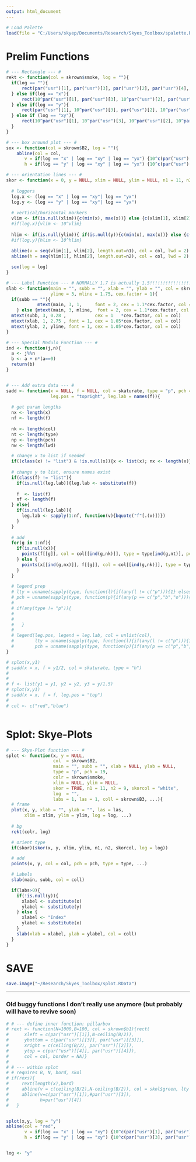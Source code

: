 ```yaml
---
output: html_document
---
```


```r
# Load Palette
load(file = "C:/Users/skyep/Documents/Research/Skyes_Toolbox/spalette.RData")
```

# Prelim Functions

```r

# --- Rectangle --- #
rekt <- function(col = skrown$smoke, log = ""){
  if(log == ""){
      rect(par("usr")[1], par("usr")[3], par("usr")[2], par("usr")[4], col = col)
  } else if(log == "x"){
      rect(10^par("usr")[1], par("usr")[3], 10^par("usr")[2], par("usr")[4], col = col)
  } else if(log == "y"){
      rect(par("usr")[1], 10^par("usr")[3], par("usr")[2], 10^par("usr")[4], col = col)
  } else if (log == "xy"){
      rect(10^par("usr")[1], 10^par("usr")[3], 10^par("usr")[2], 10^par("usr")[4], col = col)
  }
}

# --- box around plot --- #
sox <- function(col = skrown$B2, log = ""){
    abline(col = col,
       v = if(log == "x" | log == "xy" | log == "yx") {10^c(par("usr")[1], par("usr")[2])} else {c(par("usr")[1], par("usr")[2])},
       h = if(log == "y" | log == "xy" | log == "yx") {10^c(par("usr")[3], par("usr")[4])} else {c(par("usr")[3], par("usr")[4])})}

# --- orientation lines --- #
skor <- function(x = 0, y = NULL, xlim = NULL, ylim = NULL, n1 = 11, n2 = 9, col = "white", log = ""){
  
  # loggers
  log.x <- (log == "x" | log == "xy"| log == "yx")
  log.y <- (log == "y" | log == "xy"| log == "yx")
  
  # vertical/horizontal markers 
  vlim <- if(is.null(xlim)){c(min(x), max(x))} else {c(xlim[1], xlim[2])}
  #if(log.x){vlim <- 10^vlim}
  
  hlim <- if(is.null(ylim)){ if(is.null(y)){c(min(x), max(x))} else {c(min(y), max(y,0))} } else {c(ylim[1], ylim[2])}
  #if(log.y){hlim <- 10^hlim}
  
  abline(v = seq(vlim[1], vlim[2], length.out=n1), col = col, lwd = 2)
  abline(h = seq(hlim[1], hlim[2], length.out=n2), col = col, lwd = 2)

  sox(log = log)
}

# --- Label Function --- # NORMALLY 1.7 is actually 1.5!!!!!!!!!!!!!!!!!!!
slab <- function(main = "", subb = "", xlab = "", ylab = "", col = skrown$B3,
                 yline = 3, mline = 1.75, cex.factor = 1){
  if(subb == ""){
            mtext(main, 3, 1,     font = 2, cex = 1.1*cex.factor, col = col)
    } else {mtext(main, 3, mline,  font = 2, cex = 1.1*cex.factor, col = col )} # ,,2 prev. 1.75
  mtext(subb, 3, 0.28 ,           cex = 1   *cex.factor, col = col)
  mtext(xlab, 1, 2.75 , font = 1, cex = 1.05*cex.factor, col = col)
  mtext(ylab, 2, yline, font = 1, cex = 1.05*cex.factor, col = col)
}

```



```r
# --- Special Modulo Function --- #
ind <- function(j,n){
  a <- j%%n
  b <- a + n*(a==0)
  return(b)
}


# --- Add extra data --- #
sadd <- function(x = NULL, f = NULL, col = skaturate, type = "p", pch = 19, lwd = 1,
                 leg.pos = "topright", leg.lab = names(f)){
  
  # get param lengths
  nx <- length(x)
  nf <- length(f)
  
  nk <- length(col)
  nt <- length(type)
  np <- length(pch)
  nw <- length(lwd)

  # change x to list if needed
  if((class(x) != "list") & !is.null(x)){x <- list(x); nx <- length(x)}
  
  # change y to list, ensure names exist
  if(class(f) != "list"){
    if(is.null(leg.lab)){leg.lab <- substitute(f)}
  
    f  <- list(f)
    nf <- length(f)
  } else{
    if(is.null(leg.lab)){
      leg.lab <- sapply(1:nf, function(v){bquote("f"[.(v)])})
    }
  }
  
  # add
  for(g in 1:nf){
    if(is.null(x)){
      points(f[[g]], col = col[[ind(g,nk)]], type = type[ind(g,nt)], pch = pch[ind(g,np)], lwd = lwd[ind(g,nw)])
    } else {
      points(x[[ind(g,nx)]], f[[g]], col = col[[ind(g,nk)]], type = type[ind(g,nt)], pch = pch[ind(g,np)], lwd = lwd[ind(g,nw)])
    }
  }
  
  # legend prep
  # lty = unname(sapply(type, function(l){if(any(l != c("p"))){1} else{NA}}))
  # pch = unname(sapply(type, function(p){if(any(p == c("p","b","o"))){pch} else{NA}}))
  # 
  # if(any(type != "p")){ 
  #   
  #   
  #   }
  # 
  # legend(leg.pos, legend = leg.lab, col = unlist(col), 
  #        lty = unname(sapply(type, function(l){if(any(l != c("p"))){1} else{NULL}})),
  #        pch = unname(sapply(type, function(p){if(any(p == c("p","b","o"))){pch} else{NULL}})))
}

# splot(x,y1)
# sadd(x = x, f = y1/2, col = skaturate, type = "h")
# 
# 
# f <- list(y1 = y1, y2 = y2, y3 = y/1.5)
# splot(x,y1)
# sadd(x = x, f = f, leg.pos = "top")
# 
# col <- c("red","blue")



```







# Splot: Skye-Plots

```r
# --- Skye-Plot function --- #
splot <- function(x, y = NULL,
                  col  = skrown$B2,
                  main = "", subb = "", xlab = NULL, ylab = NULL,
                  type = "p", pch = 19,
                  colr = skrown$smoke,
                  xlim = NULL, ylim = NULL,
                  skor = TRUE, n1 = 11, n2 = 9, skorcol = "white",
                  log  = "",
                  labs = 1, las = 1, coll = skrown$B3, ...){
  # frame
  plot(x, y, xlab = "", ylab = "", las = las,
       xlim = xlim, ylim = ylim, log = log, ...)
  
  # bg
  rekt(colr, log)

  # orient type 
  if(skor)(skor(x, y, xlim, ylim, n1, n2, skorcol, log = log))

  # add
  points(x, y, col = col, pch = pch, type = type, ...)

  # Labels
  slab(main, subb, col = coll)

  if(labs>0){
    if(!is.null(y)){
      xlabel <- substitute(x)
      ylabel <- substitute(y)
    } else {
      xlabel <- "Index"
      ylabel <- substitute(x)
    }
    slab(xlab = xlabel, ylab = ylabel, col = coll)
  }
}
```

# SAVE

```r
save.image("~/Research/Skyes_Toolbox/splot.RData")
```

---

### Old buggy functions I don't really use anymore (but probably will have to revive soon)

```r
# # --- define inner function: pillarbox 
# rext <- function(N=1000,B=100, col = skrown$b1){rect(
#      xleft = c(par("usr")[[1]],N-ceiling(B/2)),
#      ybottom = c(par("usr")[[3]], par("usr")[[3]]),
#      xright = c(ceiling(B/2), par("usr")[[2]]),
#      ytop = c(par("usr")[[4]], par("usr")[[4]]),
#      col = col, border = NA)}
# 
# # --- within splot
# # requires B, N, bord, skol
# if(rexs){
#     rext(length(x),bord)
#     abline(v = c(ceiling(B/2),N-ceiling(B/2)), col = skol$green, lty = 2)
#     abline(v=c(par("usr")[1]),#par("usr")[3]),
#            h=par("usr")[4]) 
#   }


splot(x,y, log = "y")
abline(col = "red",
       v = if(log == "x" | log == "xy") {10^c(par("usr")[1], par("usr")[2])} else {c(par("usr")[1], par("usr")[2])},
       h = if(log == "y" | log == "xy") {10^c(par("usr")[3], par("usr")[4])} else {c(par("usr")[3], par("usr")[4])})


log <- "y"
```
